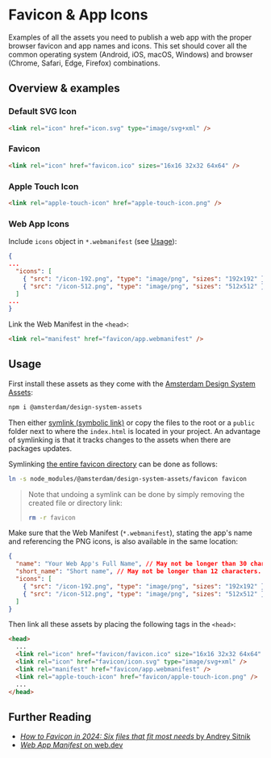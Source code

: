 
<Meta title="Docs/Assets/Favicon & App Icons" />

# Favicon & App Icons

Examples of all the assets you need to publish a web app with the proper browser favicon and app names and icons. This set should cover all the common operating system (Android, iOS, macOS, Windows) and browser (Chrome, Safari, Edge, Firefox) combinations.

## Overview & examples

### Default SVG Icon

<SvgIconDefault />

```html
<link rel="icon" href="icon.svg" type="image/svg+xml" />
```

### Favicon

<IcoFavicon />

```html
<link rel="icon" href="favicon.ico" sizes="16x16 32x32 64x64" />
```

### Apple Touch Icon

<PngIconAppleTouch />

```html
<link rel="apple-touch-icon" href="apple-touch-icon.png" />
```

### Web App Icons

<PngIconsWebApp />

Include `icons` object in `*.webmanifest` (see [Usage](#usage)):

```json
{
...
  "icons": [
    { "src": "/icon-192.png", "type": "image/png", "sizes": "192x192" },
    { "src": "/icon-512.png", "type": "image/png", "sizes": "512x512" }
  ]
...
}
```

Link the Web Manifest in the `<head>`:

```html
<link rel="manifest" href="favicon/app.webmanifest" />
```

## Usage

First install these assets as they come with the [Amsterdam Design System Assets](https://www.npmjs.com/package/@amsterdam/design-system-assets):

```sh
npm i @amsterdam/design-system-assets
```

Then either [symlink (symbolic link)](https://en.wikipedia.org/wiki/Symbolic_link#POSIX_and_Unix-like_operating_systems) or copy the files to the root or a `public` folder next to where the `index.html` is located in your project. An advantage of symlinking is that it tracks changes to the assets when there are packages updates.

Symlinking [the entire favicon directory](https://github.com/Amsterdam/design-system/tree/develop/proprietary/assets/favicon) can be done as follows:

```sh
ln -s node_modules/@amsterdam/design-system-assets/favicon favicon
```

> Note that undoing a symlink can be done by simply removing the created file or directory link:
>
> ```sh
> rm -r favicon
> ```

Make sure that the Web Manifest (`*.webmanifest`), stating the app's name and referencing the PNG icons, is also available in the same location:

```json
{
  "name": "Your Web App's Full Name", // May not be longer than 30 characters.
  "short_name": "Short name", // May not be longer than 12 characters.
  "icons": [
    { "src": "/icon-192.png", "type": "image/png", "sizes": "192x192" },
    { "src": "/icon-512.png", "type": "image/png", "sizes": "512x512" }
  ]
}
```

Then link all these assets by placing the following tags in the `<head>`:

```html
<head>
  ...
  <link rel="icon" href="favicon/favicon.ico" size="16x16 32x32 64x64" />
  <link rel="icon" href="favicon/icon.svg" type="image/svg+xml" />
  <link rel="manifest" href="favicon/app.webmanifest" />
  <link rel="apple-touch-icon" href="favicon/apple-touch-icon.png" />
  ...
</head>
```

## Further Reading

- [_How to Favicon in 2024: Six files that fit most needs_ by Andrey Sitnik](https://evilmartians.com/chronicles/how-to-favicon-in-2021-six-files-that-fit-most-needs)
- [_Web App Manifest_ on web.dev](https://web.dev/learn/pwa/web-app-manifest)

